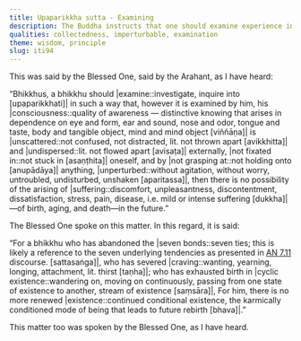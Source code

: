 ```yaml
---
title: Upaparikkha sutta - Examining
description: The Buddha instructs that one should examine experience in such a way that consciousness does not become scattered among external sense objects, fixated internally, or entangled through grasping.
qualities: collectedness, imperturbable, examination
theme: wisdom, principle
slug: iti94
---
```


This was said by the Blessed One, said by the Arahant, as I have heard:

“Bhikkhus, a bhikkhu should |examine::investigate, inquire into [upaparikkhati]| in such a way that, however it is examined by him, his |consciousness::quality of awareness — distinctive knowing that arises in dependence on eye and form, ear and sound, nose and odor, tongue and taste, body and tangible object, mind and mind object [viññāṇa]| is |unscattered::not confused, not distracted, lit. not thrown apart [avikkhitta]| and |undispersed::lit. not flowed apart [avisaṭa]| externally, |not fixated in::not stuck in [asaṇṭhita]| oneself, and by |not grasping at::not holding onto [anupādāya]| anything, |unperturbed::without agitation, without worry, untroubled, undisturbed, unshaken [aparitassa]|, then there is no possibility of the arising of |suffering::discomfort, unpleasantness, discontentment, dissatisfaction, stress, pain, disease, i.e. mild or intense suffering [dukkha]|—of birth, aging, and death—in the future.”

The Blessed One spoke on this matter. In this regard, it is said:

“For a bhikkhu who has abandoned the |seven bonds::seven ties; this is likely a reference to the seven underlying tendencies as presented in [AN 7.11](/an7.11) discourse. [sattasaṅga]|,
who has severed |craving::wanting, yearning, longing, attachment, lit. thirst [taṇha]|;
who has exhausted birth in |cyclic existence::wandering on, moving on continuously, passing from one state of existence to another, stream of existence [saṃsāra]|,
For him, there is no more renewed |existence::continued conditional existence, the karmically conditioned mode of being that leads to future rebirth [bhava]|.”

This matter too was spoken by the Blessed One, as I have heard.